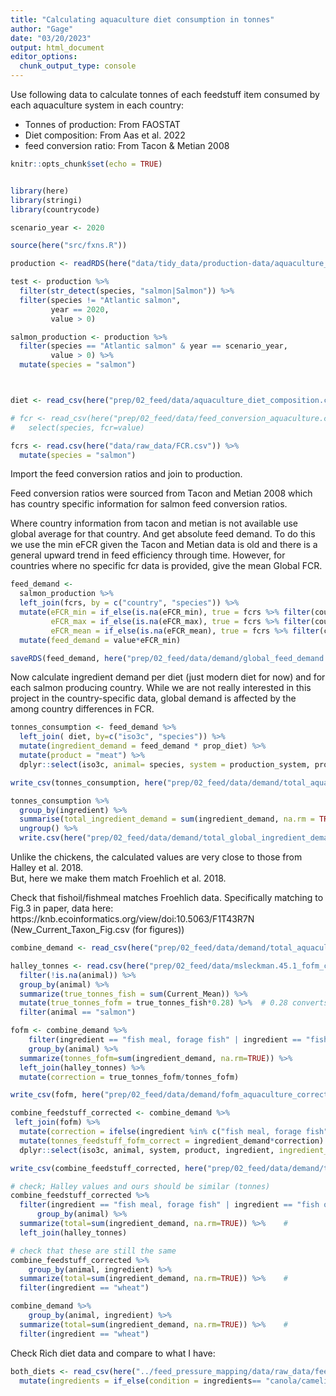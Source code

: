 ```yaml
---
title: "Calculating aquaculture diet consumption in tonnes"
author: "Gage"
date: "03/20/2023"
output: html_document
editor_options: 
  chunk_output_type: console
---
```


Use following data to calculate tonnes of each feedstuff item consumed by each aquaculture system in each country:

* Tonnes of production: From FAOSTAT
* Diet composition: From Aas et al. 2022
* feed conversion ratio: From Tacon & Metian 2008

```r
knitr::opts_chunk$set(echo = TRUE)


library(here)
library(stringi)
library(countrycode)

scenario_year <- 2020

source(here("src/fxns.R"))
```


```r

production <- readRDS(here("data/tidy_data/production-data/aquaculture_production_tidy.rds")) 

test <- production %>%
  filter(str_detect(species, "salmon|Salmon")) %>%
  filter(species != "Atlantic salmon",
         year == 2020, 
         value > 0)

salmon_production <- production %>%
  filter(species == "Atlantic salmon" & year == scenario_year,
         value > 0) %>%
  mutate(species = "salmon")



diet <- read_csv(here("prep/02_feed/data/aquaculture_diet_composition.csv"))

# fcr <- read_csv(here("prep/02_feed/data/feed_conversion_aquaculture.csv")) %>%
#   select(species, fcr=value)

fcrs <- read.csv(here("data/raw_data/FCR.csv")) %>%
  mutate(species = "salmon")

```

Import the feed conversion ratios and join to production. 

Feed conversion ratios were sourced from Tacon and Metian 2008 which has country specific information for salmon feed conversion ratios.

Where country information from tacon and metian is not available use global average for that country. And get absolute feed demand. To do this we use the min eFCR given the Tacon and Metian data is old and there is a general upward trend in feed efficiency through time. However, for countries where no specific fcr data is provided, give the mean Global FCR.


```r
feed_demand <- 
  salmon_production %>%
  left_join(fcrs, by = c("country", "species")) %>%
  mutate(eFCR_min = if_else(is.na(eFCR_min), true = fcrs %>% filter(country=="Globe") %>% pull(eFCR_mean), false = eFCR_min),
         eFCR_max = if_else(is.na(eFCR_max), true = fcrs %>% filter(country=="Globe") %>% pull(eFCR_mean), false = eFCR_max),
         eFCR_mean = if_else(is.na(eFCR_mean), true = fcrs %>% filter(country=="Globe") %>% pull(eFCR_mean), false = eFCR_mean)) %>% 
  mutate(feed_demand = value*eFCR_min)

saveRDS(feed_demand, here("prep/02_feed/data/demand/global_feed_demand.rds"))
```


Now calculate ingredient demand per diet (just modern diet for now) and for each salmon producing country. While we are not really interested in this project in the country-specific data, global demand is affected by the among country differences in FCR.

```r

tonnes_consumption <- feed_demand %>%
  left_join( diet, by=c("iso3c", "species")) %>%
  mutate(ingredient_demand = feed_demand * prop_diet) %>%
  mutate(product = "meat") %>%
  dplyr::select(iso3c, animal= species, system = production_system, product, ingredient = raw_name, ingredient_demand) 

write_csv(tonnes_consumption, here("prep/02_feed/data/demand/total_aquaculture_ingredient_demand.csv")) 

tonnes_consumption %>%
  group_by(ingredient) %>%
  summarise(total_ingredient_demand = sum(ingredient_demand, na.rm = TRUE)) %>%
  ungroup() %>%
  write.csv(here("prep/02_feed/data/demand/total_global_ingredient_demand.csv"), row.names = FALSE)

```

Unlike the chickens, the calculated values are very close to those from Halley et al. 2018.  
But, here we make them match Froehlich et al.  2018.

Check that fishoil/fishmeal matches Froehlich data.
Specifically matching to Fig.3 in paper, data here: https://knb.ecoinformatics.org/view/doi:10.5063/F1T43R7N
(New_Current_Taxon_Fig.csv (for figures))

```r

combine_demand <- read_csv(here("prep/02_feed/data/demand/total_aquaculture_ingredient_demand.csv"))    

halley_tonnes <- read.csv(here("prep/02_feed/data/msleckman.45.1_fofm_consumption.csv")) %>%
  filter(!is.na(animal)) %>%
  group_by(animal) %>%
  summarize(true_tonnes_fish = sum(Current_Mean)) %>%
  mutate(true_tonnes_fofm = true_tonnes_fish*0.28) %>%  # 0.28 converts tonnes fish to fofm
  filter(animal == "salmon")

fofm <- combine_demand %>%
    filter(ingredient == "fish meal, forage fish" | ingredient == "fish oil, forage fish" | ingredient == "fish meal, cut offs" | ingredient == "fish oil, cut offs") %>%
    group_by(animal) %>%
  summarize(tonnes_fofm=sum(ingredient_demand, na.rm=TRUE)) %>%   
  left_join(halley_tonnes) %>%
  mutate(correction = true_tonnes_fofm/tonnes_fofm)

write_csv(fofm, here("prep/02_feed/data/demand/fofm_aquaculture_corrected_consumption.csv"))

```



```r

combine_feedstuff_corrected <- combine_demand %>%
 left_join(fofm) %>%
  mutate(correction = ifelse(ingredient %in% c("fish meal, forage fish", "fish oil, forage fish", "fish oil, cut offs", "fish meal, cut offs" ) , correction, 1)) %>%
  mutate(tonnes_feedstuff_fofm_correct = ingredient_demand*correction) %>%
  dplyr::select(iso3c, animal, system, product, ingredient, ingredient_demand=tonnes_feedstuff_fofm_correct)

write_csv(combine_feedstuff_corrected, here("prep/02_feed/data/demand/total_aquaculture_ingredient_demand_corrected.csv"))    

# check; Halley values and ours should be similar (tonnes)
combine_feedstuff_corrected %>%
  filter(ingredient == "fish meal, forage fish" | ingredient == "fish oil, forage fish" | ingredient == "fish meal, cut offs" | ingredient == "fish oil, cut offs" ) %>%
      group_by(animal) %>%
  summarize(total=sum(ingredient_demand, na.rm=TRUE)) %>%    #
  left_join(halley_tonnes)

# check that these are still the same
combine_feedstuff_corrected %>%
    group_by(animal, ingredient) %>%
  summarize(total=sum(ingredient_demand, na.rm=TRUE)) %>%    #
  filter(ingredient == "wheat") 

combine_demand %>%
    group_by(animal, ingredient) %>%
  summarize(total=sum(ingredient_demand, na.rm=TRUE)) %>%    #
  filter(ingredient == "wheat") 


```


Check Rich diet data and compare to what I have: 


```r
both_diets <- read_csv(here("../feed_pressure_mapping/data/raw_data/feed_composition_pressures.csv")) |> select(-X5) |> 
  mutate(ingredients = if_else(condition = ingredients== "canola/camelina oil", true = "canola oil", false = ingredients))
```

